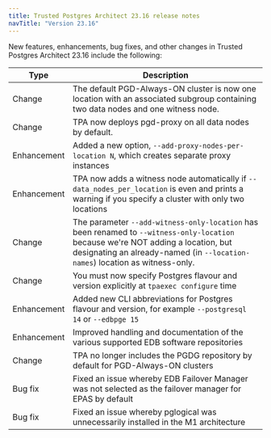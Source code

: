 ```yaml
---
title: Trusted Postgres Architect 23.16 release notes 
navTitle: "Version 23.16"
---
```



New features, enhancements, bug fixes, and other changes in Trusted Postgres Architect 23.16 include the following:

| Type | Description |
| ---- |------------ |
|Change | The default PGD-Always-ON cluster is now one location with an associated subgroup containing two data nodes and one witness node. |
|Change | TPA now deploys pgd-proxy on all data nodes by default. |
|Enhancement | Added a new option, `--add-proxy-nodes-per-location N`, which creates separate proxy instances |
|Enhancement | TPA now adds a witness node automatically if `--data_nodes_per_location` is even and prints a warning if you specify a cluster with only two locations|
|Change | The parameter `--add-witness-only-location`  has been renamed to `--witness-only-location` because we're NOT adding a location, but designating an already-named (in `--location-names`) location as witness-only. |
|Change | You must now specify Postgres flavour and version explicitly at `tpaexec configure` time |
|Enhancement | Added new CLI abbreviations for Postgres flavour and version, for example `--postgresql 14` or `--edbpge 15` |
|Enhancement | Improved handling and documentation of the various supported EDB software repositories |
|Change | TPA no longer includes the PGDG repository by default for PGD-Always-ON clusters |
|Bug fix | Fixed an issue whereby EDB Failover Manager was not selected as the failover manager for EPAS by default |
|Bug fix | Fixed an issue whereby pglogical was unnecessarily installed in the M1 architecture |
